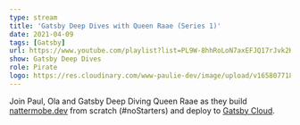 ```yaml
---
type: stream
title: 'Gatsby Deep Dives with Queen Raae (Series 1)'
date: 2021-04-09
tags: [Gatsby]
url: https://www.youtube.com/playlist?list=PL9W-8hhRoLoN7axEFJQ17rJvk2KTiM2GP
show: Gatsby Deep Dives
role: Pirate
logo: https://res.cloudinary.com/www-paulie-dev/image/upload/v1658077182/paulie.dev/Logos/deep-dives-logo_pizau1.png
---
```


Join Paul, Ola and Gatsby Deep Diving Queen Raae as they build [nattermobe.dev](https://nattermob.dev/) from scratch
(#noStarters) and deploy to [Gatsby Cloud](https://www.gatsbyjs.com/products/cloud/hosting).

<YouTube id='PL9W-8hhRoLoN7axEFJQ17rJvk2KTiM2GP' />
